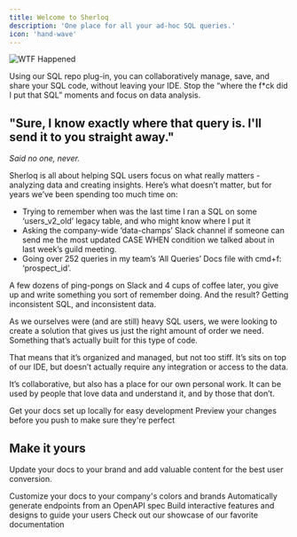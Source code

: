 ```yaml
---
title: Welcome to Sherloq
description: 'One place for all your ad-hoc SQL queries.'
icon: 'hand-wave'
---
```



<img
  src="/images/wtf-happened.jpeg"
  alt="WTF Happened"
/>


Using our SQL repo plug-in, you can collaboratively manage, save, and share your SQL code, without leaving your IDE. Stop the “where the f*ck did I put that SQL” moments and focus on data analysis.

## "Sure, I know exactly where that query is. I'll send it to you straight away."
*Said no one, never.*



Sherloq is all about helping SQL users focus on what really matters - analyzing data and creating insights. Here’s what doesn’t matter, but for years we’ve been spending too much time on:
- Trying to remember when was the last time I ran a SQL on some ‘users_v2_old’ legacy table, and who might know where I put it
- Asking the company-wide ‘data-champs’ Slack channel if someone can send me the most updated CASE WHEN condition we talked about in last week’s guild meeting.
- Going over 252 queries in my team’s ‘All Queries’ Docs file with cmd+f: ‘prospect_id’.

A few dozens of ping-pongs on Slack and 4 cups of coffee later, you give up and write something you sort of remember doing.
And the result? Getting inconsistent SQL, and inconsistent data.

As we ourselves were (and are still) heavy SQL users, we were looking to create a solution that gives us just the right amount of order we need. Something that’s actually built for this type of code.

That means that it’s organized and managed, but not too stiff.
It’s sits on top of our IDE, but doesn’t actually require any integration or access to the data.

It’s collaborative, but also has a place for our own personal work.
It can be used by people that love data and understand it, and by those that don’t.

<CardGroup cols={2}>
  <Card
    title="Edit Your Docs"
    icon="pen-to-square"
    href="https://mintlify.com/docs/quickstart"
  >
    Get your docs set up locally for easy development
  </Card>
  <Card
    title="Preview Changes"
    icon="image"
    href="https://mintlify.com/docs/development"
  >
    Preview your changes before you push to make sure they're perfect
  </Card>
</CardGroup>

## Make it yours

Update your docs to your brand and add valuable content for the best user conversion.

<CardGroup cols={2}>
  <Card
    title="Customize Style"
    icon="palette"
    href="https://mintlify.com/docs/settings/global"
  >
    Customize your docs to your company's colors and brands
  </Card>
  <Card
    title="Reference APIs"
    icon="code"
    href="https://mintlify.com/docs/api-playground/openapi"
  >
    Automatically generate endpoints from an OpenAPI spec
  </Card>
  <Card
    title="Add Components"
    icon="screwdriver-wrench"
    href="https://mintlify.com/docs/components/accordion"
  >
    Build interactive features and designs to guide your users
  </Card>
  <Card
    title="Get Inspiration"
    icon="stars"
    href="https://mintlify.com/customers"
  >
    Check out our showcase of our favorite documentation
  </Card>
</CardGroup>
